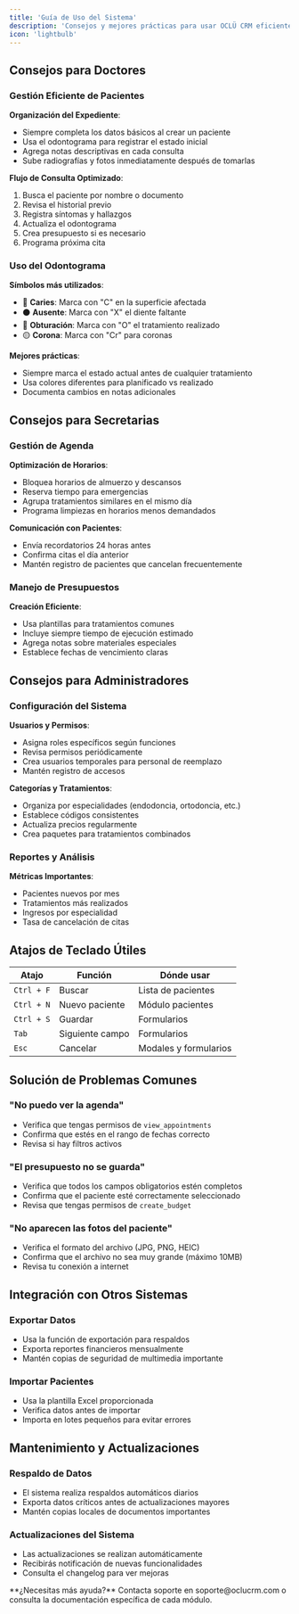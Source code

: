```yaml
---
title: 'Guía de Uso del Sistema'
description: 'Consejos y mejores prácticas para usar OCLÜ CRM eficientemente'
icon: 'lightbulb'
---
```


## Consejos para Doctores

### Gestión Eficiente de Pacientes

**Organización del Expediente**:
- Siempre completa los datos básicos al crear un paciente
- Usa el odontograma para registrar el estado inicial
- Agrega notas descriptivas en cada consulta
- Sube radiografías y fotos inmediatamente después de tomarlas

**Flujo de Consulta Optimizado**:
1. Busca el paciente por nombre o documento
2. Revisa el historial previo
3. Registra síntomas y hallazgos
4. Actualiza el odontograma
5. Crea presupuesto si es necesario
6. Programa próxima cita

### Uso del Odontograma

**Símbolos más utilizados**:
- 🔴 **Caries**: Marca con "C" en la superficie afectada
- ⚫ **Ausente**: Marca con "X" el diente faltante
- 🔵 **Obturación**: Marca con "O" el tratamiento realizado
- 🟡 **Corona**: Marca con "Cr" para coronas

**Mejores prácticas**:
- Siempre marca el estado actual antes de cualquier tratamiento
- Usa colores diferentes para planificado vs realizado
- Documenta cambios en notas adicionales

## Consejos para Secretarias

### Gestión de Agenda

**Optimización de Horarios**:
- Bloquea horarios de almuerzo y descansos
- Reserva tiempo para emergencias
- Agrupa tratamientos similares en el mismo día
- Programa limpiezas en horarios menos demandados

**Comunicación con Pacientes**:
- Envía recordatorios 24 horas antes
- Confirma citas el día anterior
- Mantén registro de pacientes que cancelan frecuentemente

### Manejo de Presupuestos

**Creación Eficiente**:
- Usa plantillas para tratamientos comunes
- Incluye siempre tiempo de ejecución estimado
- Agrega notas sobre materiales especiales
- Establece fechas de vencimiento claras

## Consejos para Administradores

### Configuración del Sistema

**Usuarios y Permisos**:
- Asigna roles específicos según funciones
- Revisa permisos periódicamente
- Crea usuarios temporales para personal de reemplazo
- Mantén registro de accesos

**Categorías y Tratamientos**:
- Organiza por especialidades (endodoncia, ortodoncia, etc.)
- Establece códigos consistentes
- Actualiza precios regularmente
- Crea paquetes para tratamientos combinados

### Reportes y Análisis

**Métricas Importantes**:
- Pacientes nuevos por mes
- Tratamientos más realizados
- Ingresos por especialidad
- Tasa de cancelación de citas

## Atajos de Teclado Útiles

| Atajo | Función | Dónde usar |
|-------|---------|-----------|
| `Ctrl + F` | Buscar | Lista de pacientes |
| `Ctrl + N` | Nuevo paciente | Módulo pacientes |
| `Ctrl + S` | Guardar | Formularios |
| `Tab` | Siguiente campo | Formularios |
| `Esc` | Cancelar | Modales y formularios |

## Solución de Problemas Comunes

### "No puedo ver la agenda"
- Verifica que tengas permisos de `view_appointments`
- Confirma que estés en el rango de fechas correcto
- Revisa si hay filtros activos

### "El presupuesto no se guarda"
- Verifica que todos los campos obligatorios estén completos
- Confirma que el paciente esté correctamente seleccionado
- Revisa que tengas permisos de `create_budget`

### "No aparecen las fotos del paciente"
- Verifica el formato del archivo (JPG, PNG, HEIC)
- Confirma que el archivo no sea muy grande (máximo 10MB)
- Revisa tu conexión a internet

## Integración con Otros Sistemas

### Exportar Datos
- Usa la función de exportación para respaldos
- Exporta reportes financieros mensualmente
- Mantén copias de seguridad de multimedia importante

### Importar Pacientes
- Usa la plantilla Excel proporcionada
- Verifica datos antes de importar
- Importa en lotes pequeños para evitar errores

## Mantenimiento y Actualizaciones

### Respaldo de Datos
- El sistema realiza respaldos automáticos diarios
- Exporta datos críticos antes de actualizaciones mayores
- Mantén copias locales de documentos importantes

### Actualizaciones del Sistema
- Las actualizaciones se realizan automáticamente
- Recibirás notificación de nuevas funcionalidades
- Consulta el changelog para ver mejoras

<Note>
**¿Necesitas más ayuda?** Contacta soporte en soporte@oclucrm.com o consulta la documentación específica de cada módulo.
</Note>